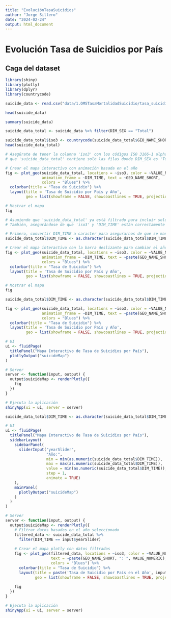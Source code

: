 ---
title: "EvoluciónTasaSuicidios"
author: "Jorge Sillero"
date: "2024-02-24"
output: html_document
---

# Evolución Tasa de Suicidios por País

## Caga del dataset

```{r}
library(shiny)
library(plotly)
library(dplyr)
library(countrycode)
```

```{r}
suicide_data <- read.csv("data/1.OMSTasaMortalidadSuicidio/tasa_suicidio_por_pais.csv")

head(suicide_data)

summary(suicide_data)
```

```{r}
suicide_data_total <- suicide_data %>% filter(DIM_SEX == "Total")
```

```{r}


suicide_data_total$iso3 <- countrycode(suicide_data_total$GEO_NAME_SHORT, "country.name", "iso3c")
head(suicide_data_total)
```

```{r}

# Asegúrate de tener la columna 'iso3' con los códigos ISO 3166-1 alpha-3 y 
# que 'suicide_data_total' contiene solo las filas donde DIM_SEX es 'Total'.

# Crear el mapa interactivo con animación basada en el año
fig <- plot_geo(suicide_data_total, locations = ~iso3, color = ~VALUE_NUMERIC,
                animation_frame = ~DIM_TIME, text = ~GEO_NAME_SHORT,
                colors = "Blues") %>%
  colorbar(title = "Tasa de Suicidio") %>%
  layout(title = 'Tasa de Suicidio por País y Año',
         geo = list(showframe = FALSE, showcoastlines = TRUE, projection = list(type = 'natural earth')))

# Mostrar el mapa
fig


```

```{r}


# Asumiendo que 'suicide_data_total' ya está filtrado para incluir solo las filas donde DIM_SEX es 'Total'.
# También, asegurándose de que 'iso3' y 'DIM_TIME' están correctamente definidos en tu dataframe.

# Primero, convertir DIM_TIME a caracter para asegurarnos de que se maneje correctamente como una categoría
suicide_data_total$DIM_TIME <- as.character(suicide_data_total$DIM_TIME)

# Crear el mapa interactivo con la barra deslizante para cambiar el año
fig <- plot_geo(suicide_data_total, locations = ~iso3, color = ~VALUE_NUMERIC,
                animation_frame = ~DIM_TIME, text = ~paste(GEO_NAME_SHORT, ": ", VALUE_NUMERIC),
                colors = "Blues") %>%
  colorbar(title = "Tasa de Suicidio") %>%
  layout(title = 'Tasa de Suicidio por País y Año',
         geo = list(showframe = FALSE, showcoastlines = TRUE, projection = list(type = 'natural earth'))) 

# Mostrar el mapa
fig


```

```{r}


suicide_data_total$DIM_TIME <- as.character(suicide_data_total$DIM_TIME)

fig <- plot_geo(suicide_data_total, locations = ~iso3, color = ~VALUE_NUMERIC,
                animation_frame = ~DIM_TIME, text = ~paste(GEO_NAME_SHORT, ": ", VALUE_NUMERIC),
                colors = "Blues") %>%
  colorbar(title = "Tasa de Suicidio") %>%
  layout(title = 'Tasa de Suicidio por País y Año',
         geo = list(showframe = FALSE, showcoastlines = TRUE, projection = list(type = 'natural earth'))) 

# UI
ui <- fluidPage(
  titlePanel("Mapa Interactivo de Tasa de Suicidios por País"),
  plotlyOutput("suicideMap")
)

# Server
server <- function(input, output) {
  output$suicideMap <- renderPlotly({
    fig
  })
}

# Ejecuta la aplicación
shinyApp(ui = ui, server = server)
```

```{r}


suicide_data_total$DIM_TIME <- as.character(suicide_data_total$DIM_TIME)

# UI
ui <- fluidPage(
  titlePanel("Mapa Interactivo de Tasa de Suicidios por País"),
  sidebarLayout(
    sidebarPanel(
      sliderInput("yearSlider",
                  "Año:",
                  min = min(as.numeric(suicide_data_total$DIM_TIME)),
                  max = max(as.numeric(suicide_data_total$DIM_TIME)),
                  value = min(as.numeric(suicide_data_total$DIM_TIME)),
                  step = 1,
                  animate = TRUE)
    ),
    mainPanel(
      plotlyOutput("suicideMap")
    )
  )
)

# Server
server <- function(input, output) {
  output$suicideMap <- renderPlotly({
    # Filtrar datos basados en el año seleccionado
    filtered_data <- suicide_data_total %>%
      filter(DIM_TIME == input$yearSlider)
    
    # Crear el mapa plotly con datos filtrados
    fig <- plot_geo(filtered_data, locations = ~iso3, color = ~VALUE_NUMERIC,
                    text = ~paste(GEO_NAME_SHORT, ": ", VALUE_NUMERIC),
                    colors = "Blues") %>%
      colorbar(title = "Tasa de Suicidio") %>%
      layout(title = paste('Tasa de Suicidio por País en el Año', input$yearSlider),
             geo = list(showframe = FALSE, showcoastlines = TRUE, projection = list(type = 'natural earth')))
    
    fig
  })
}

# Ejecuta la aplicación
shinyApp(ui = ui, server = server)
```
